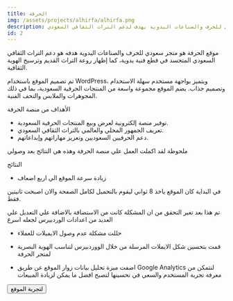 ```yaml
---
title: الحرفة
img: /assets/projects/alhirfa/alhirfa.png
description: متجر سعودي للحرف والصناعات اليدوية يهدف لدعم التراث الثقافي السعودي
id: 2
---
```



موقع الحرفة هو متجر سعودي للحرف والصناعات اليدوية هدفه هو دعم التراث الثقافي السعودي المتجسد في قطع فنية يدوية، كما إظهار روعة التراث القديم وترسيخ الهوية الثقافية.

تم تصميم الموقع باستخدام WordPress، ويتميز بواجهة مستخدم سهلة الاستخدام وتصميم جذاب. يضم الموقع مجموعة واسعة من المنتجات الحرفية السعودية، بما في ذلك المجوهرات والملابس والتحف الفنية.

الأهداف من منصة الحرفة

- توفير منصة إلكترونية لعرض وبيع المنتجات الحرفية السعودية.
- تعريف الجمهور المحلي والعالمي بالتراث الثقافي السعودي.
- دعم الحرفيين السعوديين وتعزيز مهاراتهم وإبداعاتهم.

ملحوظة لقد اكملت العمل علي منصة الحرفة وهذه هي النتائج بعد وصولي

النتائج

- زيادة سرعة الموقع الي اربع اضعاف

في البداية كان الموقع ياخذ 8 ثواني ليقوم بالتحميل لكامل الصفحة والان اصبحت ثانيتين فقط.

تم هذا بعد تغير التحقق من ان المشكلة كانت من الاستضافة بالاضافة علي التعديل علي العديد من اعدادات الوردبيرس لجعله اسرع

- حللت مشكلة عدم وصول الايميلات للعملاء

- قمت بتحسين شكل الايملات المرسلة من خلال الووردبيرس لتناسب الهوية البصرية لمتجر الحرفة

- اضفت ميزة تحليل بيانات زوار الموقع عن طريق Google Analytics لنتمكن من معرفة تجربة المستخدم والسعي في تحسينها لتصبح افضل ما يمكن لزيادة المبيعات

<Button link="https://alhirfa.sa/">لتجربة الموقع</Button>
